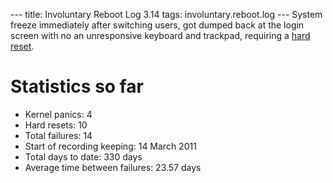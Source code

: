 ---
title: Involuntary Reboot Log 3.14
tags: involuntary.reboot.log
---
System freeze immediately after switching users, got dumped back at the login screen with no an unresponsive keyboard and trackpad, requiring a [[hard reset]].

= Statistics so far =

* Kernel panics: 4
* Hard resets: 10
* Total failures: 14
* Start of recording keeping: 14 March 2011
* Total days to date: 330 days
* Average time between failures: 23.57 days
